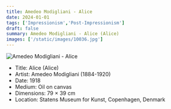 ```yaml
---
title: Amedeo Modigliani - Alice
date: 2024-01-01
tags: ['Impressionism','Post-Impressionism']
draft: false
summary: Amedeo Modigliani - Alice (Alice)
images: ['/static/images/10036.jpg']
---
```


![Amedeo Modigliani - Alice](/static/images/10036.jpg)

* Title: Alice (Alice)
* Artist: Amedeo Modigliani (1884-1920)
* Date: 1918
* Medium: Oil on canvas
* Dimensions: 79 × 39 cm
* Location: Statens Museum for Kunst, Copenhagen, Denmark



